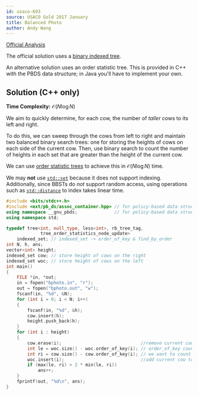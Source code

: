 ```yaml
---
id: usaco-693
source: USACO Gold 2017 January
title: Balanced Photo
author: Andy Wang
---
```


[Official Analysis](http://usaco.org/current/data/sol_bphoto_gold_jan17.html)

The official solution uses a
[binary indexed tree](/gold/PURS/#binary-indexed-tree).

An alternative solution uses an order statistic tree. This is provided in C++
with the PBDS data structure; in Java you'll have to implement your own.

## Solution (C++ only)

**Time Complexity:** $\mathcal O(N \log N)$

We aim to quickly determine, for each cow, the number of _taller_ cows to its
left and right.

To do this, we can sweep through the cows from left to right and maintain two
balanced binary search trees: one for storing the heights of cows on each side
of the current cow. Then, use binary search to count the number of heights in
each set that are greater than the height of the current cow.

We can use [order statistic trees](/gold/PURS/#order-statistic-tree) to achieve
this in $\mathcal O(N \log N)$ time.

<Warning>

We may **not** use [`std::set`](http://www.cplusplus.com/reference/set/set/)
because it does not support indexing. Additionally, since BBSTs do _not_ support
random access, using operations such as
[`std::distance`](http://www.cplusplus.com/reference/iterator/distance/) to
index takes linear time.

</Warning>

<LanguageSection>
	
<CPPSection>

```cpp
#include <bits/stdc++.h>
#include <ext/pb_ds/assoc_container.hpp> // for policy-based data structures
using namespace __gnu_pbds;				 // for policy-based data structures
using namespace std;

typedef tree<int, null_type, less<int>, rb_tree_tag,
			 tree_order_statistics_node_update>
	indexed_set; // indexed_set -> order_of_key & find_by_order
int N, h, ans;
vector<int> height;
indexed_set cow; // store height of cows on the right
indexed_set woc; // store height of cows on the left
int main()
{
	FILE *in, *out;
	in = fopen("bphoto.in", "r");
	out = fopen("bphoto.out", "w");
	fscanf(in, "%d", &N);
	for (int i = 0; i < N; i++)
	{
		fscanf(in, "%d", &h);
		cow.insert(h);
		height.push_back(h);
	}
	for (int i : height)
	{
		cow.erase(i);							   //remove current cow from right
		int le = woc.size() - woc.order_of_key(i); // order_of_key counts the number of elements in the set that are strictly less than i
		int ri = cow.size() - cow.order_of_key(i); // we want to count the number of elemtns that are larger than i
		woc.insert(i);							   //add current cow to left
		if (max(le, ri) > 2 * min(le, ri))
			ans++;
	}
	fprintf(out, "%d\n", ans);
}
```

</CPPSection>

</LanguageSection>
